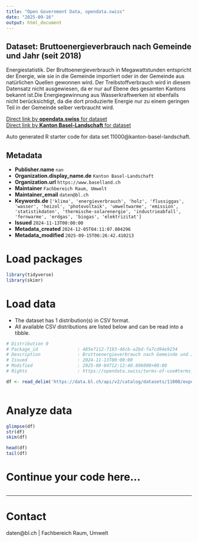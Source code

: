 ```yaml
---
title: "Open Government Data, opendata.swiss"
date: "2025-09-16"
output: html_document
---
```


## Dataset: Bruttoenergieverbrauch nach Gemeinde und Jahr (seit 2018)

Energiestatistik. Der Bruttoenergieverbrauch in Megawattstunden entspricht der Energie, wie sie in die Gemeinde importiert oder in der Gemeinde aus natürlichen Quellen gewonnen wird. Der Treibstoffverbrauch wird in diesem Datensatz nicht ausgewiesen, da er nur auf Ebene des gesamten Kantons bekannt ist.Die Energiegewinnung aus Wasserkraftwerken ist ebenfalls nicht berücksichtigt, da die dort produzierte Energie nur zu einem geringen Teil in der Gemeinde selber verbraucht wird.

[Direct link by **opendata.swiss** for dataset](https://opendata.swiss/de/dataset/bruttoenergieverbrauch-nach-gemeinde-und-jahr-seit-2018)<br>
[Direct link by **Kanton Basel-Landschaft** for dataset](https://data.bl.ch/explore/dataset/11000/)

Auto generated R starter code for data set 11000@kanton-basel-landschaft.

## Metadata

- **Publisher.name** `nan`
- **Organization.display_name.de** `Kanton Basel-Landschaft`
- **Organization.url** `https://www.baselland.ch`
- **Maintainer** `Fachbereich Raum, Umwelt`
- **Maintainer_email** `daten@bl.ch`
- **Keywords.de** `['klima', 'energieverbrauch', 'holz', 'flussiggas', 'wasser', 'heizol', 'photovoltaik', 'umweltwarme', 'emission', 'statistikdaten', 'thermische-solarenergie', 'industrieabfall', 'fernwarme', 'erdgas', 'biogas', 'elektrizitat']`
- **Issued** `2024-11-13T00:00:00`
- **Metadata_created** `2024-12-05T04:11:07.804296`
- **Metadata_modified** `2025-09-15T06:26:42.410213`


# Load packages

```r

library(tidyverse)
library(skimr)

```

# Load data

-   The dataset has 1 distribution(s) in CSV format.
-   All available CSV distributions are listed below and can be read into a tibble.

```r

# Distribution 0
# Package_id               : 485e7112-7193-46cb-a2bd-fa7cd94e9234
# Description              : Bruttoenergieverbrauch nach Gemeinde und Jahr (seit 2018) (csv)
# Issued                   : 2024-11-13T00:00:00
# Modified                 : 2025-08-04T12:12:40.896000+00:00
# Rights                   : https://opendata.swiss/terms-of-use#terms_by

df <- read_delim('https://data.bl.ch/api/v2/catalog/datasets/11000/exports/csv?use_labels=true')



```

# Analyze data

```r

glimpse(df)
str(df)
skim(df)

head(df)
tail(df)

```

# Continue your code here...

```r

```

------------------------------------------------------------------------

# Contact

daten@bl.ch | Fachbereich Raum, Umwelt
